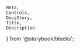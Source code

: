     Meta,
    Controls,
    DocsStory,
    Title,
    Description
} from '@storybook/blocks';

<Meta of={iconsStories} />

<Title of={iconsStories} />
<Description of={iconsStories} />

<DocsStory of={iconsStories.icons} expanded={false} />
<Controls of={iconsStories.icons} />

# Usage Docs

<br />

## Accessibility

When using an icon standalone, the `title` attribute should usually be set, to provide accessible text (which will also show as a tooltip).
